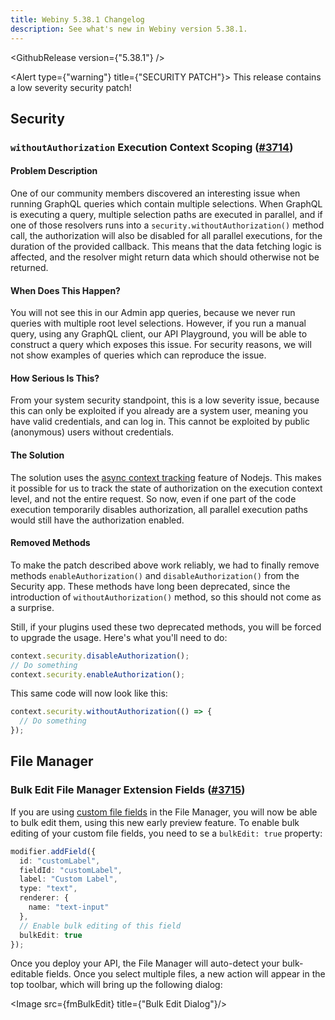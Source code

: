 ```yaml
---
title: Webiny 5.38.1 Changelog
description: See what's new in Webiny version 5.38.1.
---
```



<GithubRelease version={"5.38.1"} />

<Alert type={"warning"} title={"SECURITY PATCH"}>
  This release contains a low severity security patch!
</Alert>

## Security

### `withoutAuthorization` Execution Context Scoping ([#3714](https://github.com/webiny/webiny-js/pull/3714))

#### Problem Description

One of our community members discovered an interesting issue when running GraphQL queries which contain multiple selections.
When GraphQL is executing a query, multiple selection paths are executed in parallel, and if one of those resolvers runs into a `security.withoutAuthorization()` method call, the authorization will also be disabled for all parallel executions, for the duration of the provided callback. This means that the data fetching logic is affected, and the resolver might return data which should otherwise not be returned.

#### When Does This Happen?

You will not see this in our Admin app queries, because we never run queries with multiple root level selections. However, if you run a manual query, using any GraphQL client, our API Playground, you will be able to construct a query which exposes this issue. For security reasons, we will not show examples of queries which can reproduce the issue.

#### How Serious Is This?

From your system security standpoint, this is a low severity issue, because this can only be exploited if you already are a system user, meaning you have valid credentials, and can log in. This cannot be exploited by public (anonymous) users without credentials.

#### The Solution

The solution uses the [async context tracking](https://nodejs.org/api/async_context.html) feature of Nodejs. This makes it possible for us to track the state of authorization on the execution context level, and not the entire request. So now, even if one part of the code execution temporarily disables authorization, all parallel execution paths would still have the authorization enabled.

#### Removed Methods

To make the patch described above work reliably, we had to finally remove methods `enableAuthorization()` and `disableAuthorization()` from the Security app. These methods have long been deprecated, since the introduction of `withoutAuthorization()` method, so this should not come as a surprise.

Still, if your plugins used these two deprecated methods, you will be forced to upgrade the usage. Here's what you'll need to do:

```ts Old Usage
context.security.disableAuthorization();
// Do something
context.security.enableAuthorization();
```

This same code will now look like this:

```ts New Usage
context.security.withoutAuthorization(() => {
  // Do something
});
```

## File Manager

### Bulk Edit File Manager Extension Fields ([#3715](https://github.com/webiny/webiny-js/pull/3715))

If you are using [custom file fields](/docs/{version}/file-manager/extending/customize-file-fields) in the File Manager, you will now be able to bulk edit them, using this new early preview feature. To enable bulk editing of your custom file fields, you need to se a `bulkEdit: true` property:

```ts
modifier.addField({
  id: "customLabel",
  fieldId: "customLabel",
  label: "Custom Label",
  type: "text",
  renderer: {
    name: "text-input"
  },
  // Enable bulk editing of this field
  bulkEdit: true
});
```

Once you deploy your API, the File Manager will auto-detect your bulk-editable fields. Once you select multiple files, a new action will appear in the top toolbar, which will bring up the following dialog:

<Image src={fmBulkEdit} title={"Bulk Edit Dialog"}/>
